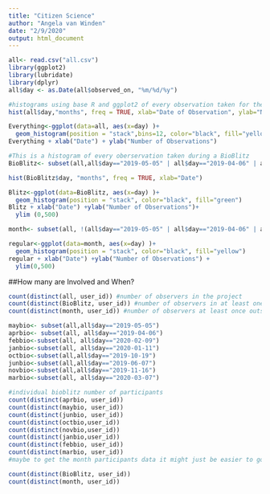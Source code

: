 ```yaml
---
title: "Citizen Science"
author: "Angela van Winden"
date: "2/9/2020"
output: html_document
---
```


```r
all<- read.csv("all.csv")
library(ggplot2)
library(lubridate)
library(dplyr)
all$day <- as.Date(all$observed_on, "%m/%d/%y")
```

```r
#histograms using base R and ggplot2 of every observation taken for the project
hist(all$day,"months", freq = TRUE, xlab="Date of Observation", ylab="Number of Observations", main = "UCSBlooms Observations")

Everything<-ggplot(data=all, aes(x=day) )+
  geom_histogram(position = "stack",bins=12, color="black", fill="yellowgreen")
Everything + xlab("Date") + ylab("Number of Observations")

```

```r
#This is a histogram of every oberservation taken during a BioBlitz 
BioBlitz<- subset(all,all$day=="2019-05-05" | all$day=="2019-04-06" | all$day=="2020-02-09" | all$day=="2020-01-11" | all$day=="2019-10-19" | all$day=="2019-06-07" | all$day=="2019-11-16" | all$day=="2020-03-07")

hist(BioBlitz$day, "months", freq = TRUE, xlab="Date")

Blitz<-ggplot(data=BioBlitz, aes(x=day) )+
  geom_histogram(position = "stack", color="black", fill="green")
Blitz + xlab("Date") +ylab("Number of Observations")+
  ylim (0,500)
```

```r

month<- subset(all, !(all$day=="2019-05-05" | all$day=="2019-04-06" | all$day=="2020-02-09" | all$day=="2020-01-11" | all$day=="2019-10-19" | all$day=="2019-06-07" | all$day=="2019-11-16"| all$day =="2020-03-07")) 

regular<-ggplot(data=month, aes(x=day) )+
  geom_histogram(position = "stack", color="black", fill="yellow")
regular + xlab("Date") +ylab("Number of Observations") +
  ylim(0,500)
```


##How many are Involved and When?
```r
count(distinct(all, user_id)) #number of observers in the project
count(distinct(BioBlitz, user_id)) #number of observers in at least one bioblitz
count(distinct(month, user_id)) #number of observers at least once outside of a biobllitz 
```
```r
maybio<- subset(all,all$day=="2019-05-05")
aprbio<- subset(all, all$day=="2019-04-06")
febbio<-subset(all, all$day=="2020-02-09")
janbio<-subset(all, all$day=="2020-01-11") 
octbio<-subset(all,all$day=="2019-10-19")
junbio<-subset(all,all$day=="2019-06-07")
novbio<-subset(all,all$day=="2019-11-16")
marbio<-subset(all, all$day=="2020-03-07")
```
```r
#individual bioblitz number of participants
count(distinct(aprbio, user_id))
count(distinct(maybio, user_id))
count(distinct(junbio, user_id))
count(distinct(octbio,user_id))
count(distinct(novbio,user_id))
count(distinct(janbio,user_id))
count(distinct(febbio, user_id))
count(distinct(marbio, user_id))
#maybe to get the month participants data it might just be easier to go look at it in iNat. 
```


```r
count(distinct(BioBlitz, user_id))
count(distinct(month, user_id))
```
















